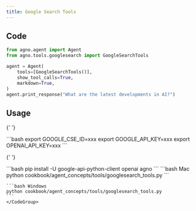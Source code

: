 ```yaml
---
title: Google Search Tools
---
```


## Code

```python cookbook/agent_concepts/tools/googlesearch_tools.py
from agno.agent import Agent
from agno.tools.googlesearch import GoogleSearchTools

agent = Agent(
    tools=[GoogleSearchTools()],
    show_tool_calls=True,
    markdown=True,
)
agent.print_response("What are the latest developments in AI?")
```

## Usage

<Steps>
  <Snippet file="create-venv-step.mdx" />

{' '}

<Step title="Set your API credentials">
  ```bash export GOOGLE_CSE_ID=xxx export GOOGLE_API_KEY=xxx export OPENAI_API_KEY=xxx ```
</Step>

{' '}

<Step title="Install libraries">
  ```bash pip install -U google-api-python-client openai agno ```
</Step>

  <Step title="Run Agent">
    <CodeGroup>
    ```bash Mac
    python cookbook/agent_concepts/tools/googlesearch_tools.py
    ```

    ```bash Windows
    python cookbook/agent_concepts/tools/googlesearch_tools.py
    ```
    </CodeGroup>

  </Step>
</Steps>

